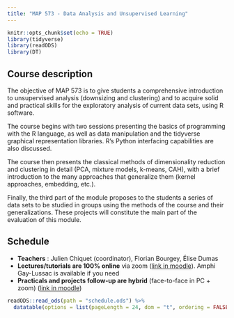 ```yaml
---
title: "MAP 573 - Data Analysis and Unsupervised Learning"
---
```


```r
knitr::opts_chunk$set(echo = TRUE)
library(tidyverse)
library(readODS)
library(DT)
```

## Course description

The objective of MAP 573 is to give students a comprehensive introduction to unsupervised analysis (downsizing and clustering) and to acquire solid and practical skills for the exploratory analysis of current data sets, using R software.

The course begins with two sessions presenting the basics of programming with the R language, as well as data manipulation and the tidyverse graphical representation libraries. R's Python interfacing capabilities are also discussed.

The course then presents the classical methods of dimensionality reduction and clustering in detail (PCA, mixture models, k-means, CAH), with a brief introduction to the many approaches that generalize them (kernel approaches, embedding, etc.).

Finally, the third part of the module proposes to the students a series of data sets to be studied in groups using the methods of the course and their generalizations. These projects will constitute the main part of the evaluation of this module.


## Schedule

  - **Teachers** : Julien Chiquet (coordinator), Florian Bourgey, Élise Dumas
  - **Lectures/tutorials are 100% online** via zoom ([link in moodle](https://moodle.polytechnique.fr/enrol/index.php?id=9404)).  Amphi Gay-Lussac is available if you need 
  - **Practicals and projects follow-up are hybrid** (face-to-face in PC + zoom) ([link in moodle](https://moodle.polytechnique.fr/enrol/index.php?id=9404))

```r
readODS::read_ods(path = "schedule.ods") %>% 
  datatable(options = list(pageLength = 24, dom = "t", ordering = FALSE), rownames = FALSE)
```


